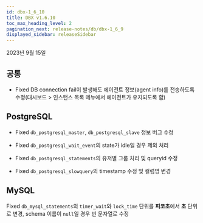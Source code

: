 ```yaml
---
id: dbx-1_6_10
title: DBX v1.6.10
toc_max_heading_level: 2
pagination_next: release-notes/db/dbx-1_6_9
displayed_sidebar: releaseSidebar
---
```


2023년 9월 15일

## 공통

- <Status>Fixed</Status> DB connection fail이 발생해도 에이전트 정보(agent info)를 전송하도록 수정(<UI>대시보드</UI> > <UI>인스턴스 목록</UI> 메뉴에서 에이전트가 유지되도록 함)


## PostgreSQL

- <Status>Fixed</Status> <code>db_postgresql_master</code>, <code>db_postgresql_slave</code> 정보 버그 수정

- <Status>Fixed</Status> <code>db_postgresql_wait_event</code>의 state가 idle일 경우 제외 처리

- <Status>Fixed</Status> <code>db_postgresql_statements</code>의 유저별 그룹 처리 및 queryid 수정

- <Status>Fixed</Status> <code>db_postgresql_slowquery</code>의 timestamp 수정 및 컬럼명 변경

## MySQL

<p><Status>Fixed</Status> <code>db_mysql_statements</code>의 <code>timer_wait</code>와 <code>lock_time</code> 단위를 <b>피코초</b>에서 <b>초</b> 단위로 변경, schema 이름이 <code>null</code>일 경우 빈 문자열로 수정</p>